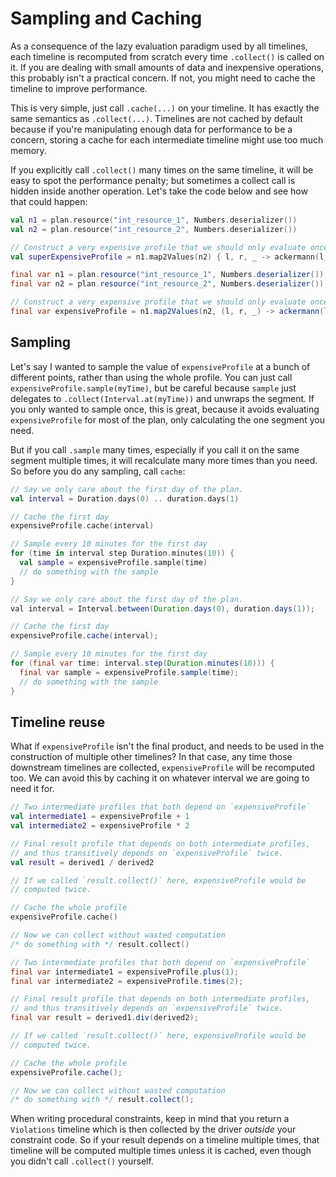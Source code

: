 
# Sampling and Caching

As a consequence of the lazy evaluation paradigm used by all timelines, each timeline is recomputed from scratch
every time `.collect()` is called on it. If you are dealing with small amounts of data and inexpensive operations, this
probably isn't a practical concern. If not, you might need to cache the timeline to improve performance.

This is very simple, just call `.cache(...)` on your timeline. It has exactly the same semantics as `.collect(...)`.
Timelines are not cached by default because if you're manipulating enough data for performance to be a concern,
storing a cache for each intermediate timeline might use too much memory.

If you explicitly call `.collect()` many times on the same timeline, it will be easy to spot the performance penalty;
but sometimes a collect call is hidden inside another operation. Let's take the code below and see how that could happen:

<Tabs groupId="lang">
<TabItem value="kt" label="Kotlin">

```kotlin
val n1 = plan.resource("int_resource_1", Numbers.deserializer())
val n2 = plan.resource("int_resource_2", Numbers.deserializer())

// Construct a very expensive profile that we should only evaluate once.
val superExpensiveProfile = n1.map2Values(n2) { l, r, _ -> ackermann(l, r) }
```

</TabItem>
<TabItem value="java" label="Java">

```java
final var n1 = plan.resource("int_resource_1", Numbers.deserializer());
final var n2 = plan.resource("int_resource_2", Numbers.deserializer());

// Construct a very expensive profile that we should only evaluate once.
final var expensiveProfile = n1.map2Values(n2, (l, r, _) -> ackermann(l, r));
```

</TabItem>
</Tabs>


## Sampling

Let's say I wanted to sample the value of `expensiveProfile` at a bunch of different points, rather than using
the whole profile. You can just call `expensiveProfile.sample(myTime)`, but be careful because `sample` just delegates
to `.collect(Interval.at(myTime))` and unwraps the segment. If you only wanted to sample once, this is great, because
it avoids evaluating `expensiveProfile` for most of the plan, only calculating the one segment you need.

But if you call `.sample` many times, especially if you call it on the same segment multiple times, it will recalculate
many more times than you need. So before you do any sampling, call `cache`:

<Tabs groupId="lang">
<TabItem value="kt" label="Kotlin">

```kotlin
// Say we only care about the first day of the plan.
val interval = Duration.days(0) .. duration.days(1)

// Cache the first day
expensiveProfile.cache(interval)

// Sample every 10 minutes for the first day
for (time in interval step Duration.minutes(10)) {
  val sample = expensiveProfile.sample(time)
  // do something with the sample
}
```

</TabItem>
<TabItem value="java" label="Java">

```java
// Say we only care about the first day of the plan.
val interval = Interval.between(Duration.days(0), duration.days(1));

// Cache the first day
expensiveProfile.cache(interval);

// Sample every 10 minutes for the first day
for (final var time: interval.step(Duration.minutes(10))) {
  final var sample = expensiveProfile.sample(time);
  // do something with the sample
}
```

</TabItem>
</Tabs>

## Timeline reuse

What if `expensiveProfile` isn't the final product, and needs to be used in the construction of multiple other timelines?
In that case, any time those downstream timelines are collected, `expensiveProfile` will be recomputed too. We can avoid
this by caching it on whatever interval we are going to need it for.

<Tabs groupId="lang">
<TabItem value="kt" label="Kotlin">

```kotlin
// Two intermediate profiles that both depend on `expensiveProfile`
val intermediate1 = expensiveProfile + 1
val intermediate2 = expensiveProfile * 2

// Final result profile that depends on both intermediate profiles,
// and thus transitively depends on `expensiveProfile` twice.
val result = derived1 / derived2

// If we called `result.collect()` here, expensiveProfile would be
// computed twice.

// Cache the whole profile
expensiveProfile.cache()

// Now we can collect without wasted computation
/* do something with */ result.collect()
```

</TabItem>
<TabItem value="java" label="Java">

```java
// Two intermediate profiles that both depend on `expensiveProfile`
final var intermediate1 = expensiveProfile.plus(1);
final var intermediate2 = expensiveProfile.times(2);

// Final result profile that depends on both intermediate profiles,
// and thus transitively depends on `expensiveProfile` twice.
final var result = derived1.div(derived2);

// If we called `result.collect()` here, expensiveProfile would be
// computed twice.

// Cache the whole profile
expensiveProfile.cache();

// Now we can collect without wasted computation
/* do something with */ result.collect();
```

</TabItem>
</Tabs>

When writing procedural constraints, keep in mind that you return a `Violations` timeline which is then collected
by the driver *outside* your constraint code. So if your result depends on a timeline multiple times, that timeline will
be computed multiple times unless it is cached, even though you didn't call `.collect()` yourself.
